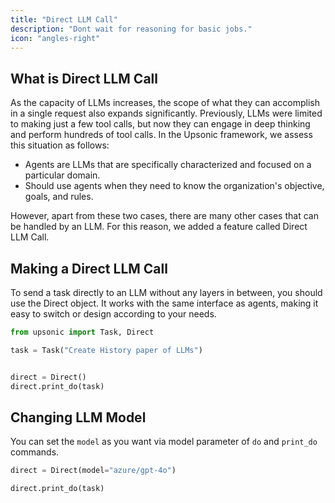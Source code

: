 ```yaml
---
title: "Direct LLM Call"
description: "Dont wait for reasoning for basic jobs."
icon: "angles-right"
---
```


## What is Direct LLM Call

As the capacity of LLMs increases, the scope of what they can accomplish in a single request also expands significantly. Previously, LLMs were limited to making just a few tool calls, but now they can engage in deep thinking and perform hundreds of tool calls. In the Upsonic framework, we assess this situation as follows:

- Agents are LLMs that are specifically characterized and focused on a particular domain.
- Should use agents when they need to know the organization's objective, goals, and rules.

However, apart from these two cases, there are many other cases that can be handled by an LLM. For this reason, we added a feature called Direct LLM Call.

## Making a Direct LLM Call

To send a task directly to an LLM without any layers in between, you should use the Direct object. It works with the same interface as agents, making it easy to switch or design according to your needs.

```python
from upsonic import Task, Direct

task = Task("Create History paper of LLMs")


direct = Direct()
direct.print_do(task)
```

## Changing LLM Model

You can set the `model` as you want via model parameter of  `do` and `print_do` commands.

```python
direct = Direct(model="azure/gpt-4o")

direct.print_do(task)
```